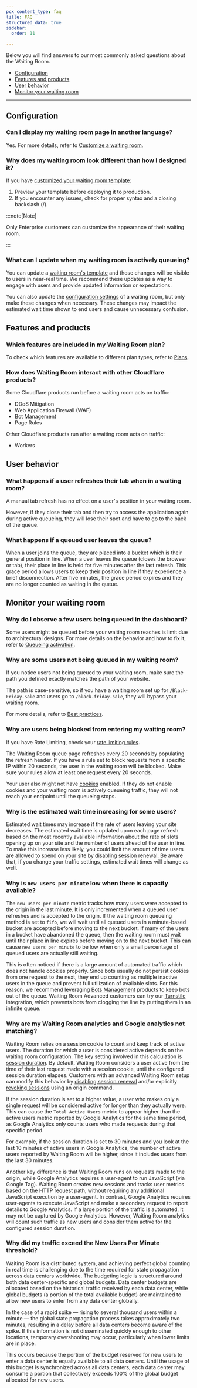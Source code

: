 ```yaml
---
pcx_content_type: faq
title: FAQ
structured_data: true
sidebar:
  order: 11

---
```


Below you will find answers to our most commonly asked questions about the Waiting Room.

* [Configuration](#configuration)
* [Features and products](#features-and-products)
* [User behavior](#user-behavior)
* [Monitor your waiting room](#monitor-your-waiting-room)

***

## Configuration

### Can I display my waiting room page in another language?

Yes. For more details, refer to [Customize a waiting room](/waiting-room/how-to/customize-waiting-room/).


### Why does my waiting room look different than how I designed it?

If you have [customized your waiting room template](/waiting-room/how-to/customize-waiting-room):

1. Preview your template before deploying it to production.
2. If you encounter any issues, check for proper syntax and a closing backslash (/).

:::note[Note]


Only Enterprise customers can customize the appearance of their waiting room.


:::

### What can I update when my waiting room is actively queueing?

You can update a [waiting room's template](/waiting-room/how-to/customize-waiting-room) and those changes will be visible to users in near-real time. We recommend these updates as a way to engage with users and provide updated information or expectations.

You can also update the [configuration settings](/waiting-room/reference/configuration-settings) of a waiting room, but only make these changes when necessary. These changes may impact the estimated wait time shown to end users and cause unnecessary confusion.




## Features and products

### Which features are included in my Waiting Room plan?

To check which features are available to different plan types, refer to [Plans](/waiting-room/plans/).



### How does Waiting Room interact with other Cloudflare products?

Some Cloudflare products run before a waiting room acts on traffic:

* DDoS Mitigation
* Web Application Firewall (WAF)
* Bot Management
* Page Rules

Other Cloudflare products run after a waiting room acts on traffic:

* Workers




## User behavior


### What happens if a user refreshes their tab when in a waiting room?

A manual tab refresh has no effect on a user's position in your waiting room.

However, if they close their tab and then try to access the application again during active queueing, they will lose their spot and have to go to the back of the queue.


### What happens if a queued user leaves the queue?

When a user joins the queue, they are placed into a bucket which is their general position in line. When a user leaves the queue (closes the browser or tab), their place in line is held for five minutes after the last refresh. This grace period allows users to keep their position in line if they experience a brief disconnection. After five minutes, the grace period expires and they are no longer counted as waiting in the queue.



## Monitor your waiting room


### Why do I observe a few users being queued in the dashboard?


Some users might be queued before your waiting room reaches is limit due to architectural designs. For more details on the behavior and how to fix it, refer to [​​Queueing activation](/waiting-room/how-to/monitor-waiting-room#queueing-activation).



### Why are some users not being queued in my waiting room?


If you notice users not being queued to your waiting room, make sure the path you defined exactly matches the path of your website.

The path is case-sensitive, so if you have a waiting room set up for `/Black-Friday-Sale` and users go to `/black-friday-sale`, they will bypass your waiting room.

For more details, refer to [Best practices](/waiting-room/reference/best-practices).


### Why are users being blocked from entering my waiting room?

If you have Rate Limiting, check your [rate limiting rules](/waf/rate-limiting-rules/).

The Waiting Room queue page refreshes every 20 seconds by populating the refresh header. If you have a rule set to block requests from a specific IP within 20 seconds, the user in the waiting room will be blocked. Make sure your rules allow at least one request every 20 seconds.

Your user also might not have [cookies](/waiting-room/reference/waiting-room-cookie) enabled. If they do not enable cookies and your waiting room is actively queueing traffic, they will not reach your endpoint until the queueing stops.


### Why is the estimated wait time increasing for some users?

Estimated wait times may increase if the rate of users leaving your site decreases. The estimated wait time is updated upon each page refresh based on the most recently available information about the rate of slots opening up on your site and the number of users ahead of the user in line. To make this increase less likely, you could limit the amount of time users are allowed to spend on your site by disabling session renewal. Be aware that, if you change your traffic settings, estimated wait times will change as well.


### Why is `new users per minute` low when there is capacity available?

The `new users per minute` metric tracks how many users were accepted to the origin in the last minute. It is only incremented when a queued user refreshes and is accepted to the origin. If the waiting room queueing method is set to `fifo`, we will wait until all queued users in a minute-based bucket are accepted before moving to the next bucket. If many of the users in a bucket have abandoned the queue, then the waiting room must wait until their place in line expires before moving on to the next bucket. This can cause `new users per minute` to be low when only a small percentage of queued users are actually still waiting.

This is often noticed if there is a large amount of automated traffic which does not handle cookies properly. Since bots usually do not persist cookies from one request to the next, they end up counting as multiple inactive users in the queue and prevent full utilization of available slots. For this reason, we recommend leveraging [Bots Management](/bots/) products to keep bots out of the queue. Waiting Room Advanced customers can try our [Turnstile](/turnstile/) integration, which prevents bots from clogging the line by putting  them in an infinite queue.

### Why are my Waiting Room analytics and Google analytics not matching?

Waiting Room relies on a session cookie to count and keep track of active users. The duration for which a user is considered active depends on the waiting room configuration. The key setting involved in this calculation is [session duration](/waiting-room/reference/configuration-settings/#session-duration). By default, Waiting Room considers a user active from the time of their last request made with a session cookie, until the configured session duration elapses. Customers with an advanced Waiting Room setup can modify this behavior by [disabling session renewal](/waiting-room/how-to/control-user-session/#disable-session-renewal-to-limit-browsing-time) and/or explicitly [revoking sessions](/waiting-room/how-to/control-user-session/#revoke-a-users-session-using-origin-commands) using an origin command.

If the session duration is set to a higher value, a user who makes only a single request will be considered active for longer than they actually were. This can cause the `Total Active Users` metric to appear higher than the active users metric reported by Google Analytics for the same time period, as Google Analytics only counts users who made requests during that specific period.

For example, if the session duration is set to 30 minutes and you look at the last 10 minutes of active users in Google Analytics, the number of active users reported by Waiting Room will be higher, since it includes users from the last 30 minutes.

Another key difference is that Waiting Room runs on requests made to the origin, while Google Analytics requires a user-agent to run JavaScript (via Google Tag). Waiting Room creates new sessions and tracks user metrics based on the HTTP request path, without requiring any additional JavaScript execution by a user-agent. In contrast, Google Analytics requires user-agents to execute JavaScript and make a secondary request to report details to Google Analytics. If a large portion of the traffic is automated, it may not be captured by Google Analytics. However, Waiting Room analytics will count such traffic as new users and consider them active for the configured session duration.

### Why did my traffic exceed the New Users Per Minute threshold?

Waiting Room is a distributed system, and achieving perfect global counting in real time is challenging due to the time required for state propagation across data centers worldwide. The budgeting logic is structured around both data center-specific and global budgets. Data center budgets are allocated based on the historical traffic received by each data center, while global budgets (a portion of the total available budget) are maintained to allow new users to enter from any data center globally. 

In the case of a rapid spike — rising to several thousand users within a minute — the global state propagation process takes approximately two minutes, resulting in a delay before all data centers become aware of the spike. If this information is not disseminated quickly enough to other locations, temporary overshooting may occur, particularly when lower limits are in place.

This occurs because the portion of the budget reserved for new users to enter a data center is equally available to all data centers. Until the usage of this budget is synchronized across all data centers, each data center may consume a portion that collectively exceeds 100% of the global budget allocated for new users.